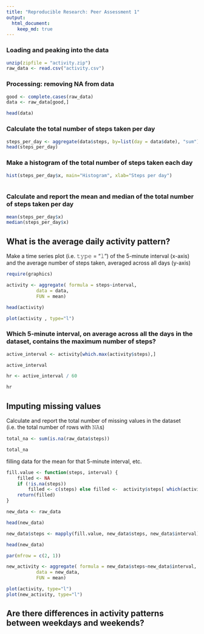 ```yaml
---
title: "Reproducible Research: Peer Assessment 1"
output: 
  html_document:
    keep_md: true
---
```



### Loading and peaking into the data

```r

unzip(zipfile = "activity.zip")
raw_data <- read.csv("activity.csv")


```

### Processing: removing NA from data

```r

good <- complete.cases(raw_data)
data <- raw_data[good,] 

head(data)

```


### Calculate the total number of steps taken per day

```r

steps_per_day <- aggregate(data$steps, by=list(day = data$date), "sum")
head(steps_per_day)


```


### Make a histogram of the total number of steps taken each day

```r

hist(steps_per_day$x, main="Histogram", xlab="Steps per day")
 
```

### Calculate and report the mean and median of the total number of steps taken per day

```r
mean(steps_per_day$x)
median(steps_per_day$x)
```


## What is the average daily activity pattern?

 
Make a time series plot (i.e. 𝚝𝚢𝚙𝚎 = "𝚕") of the 5-minute interval (x-axis) and the average number of steps taken, averaged across all days (y-axis)

```r

require(graphics)

activity <- aggregate( formula = steps~interval, 
           data = data,
           FUN = mean)

head(activity)

plot(activity , type="l") 

```

### Which 5-minute interval, on average across all the days in the dataset, contains the maximum number of steps?

```r
active_interval <- activity[which.max(activity$steps),]

active_interval

hr <- active_interval / 60

hr
```

## Imputing missing values

Calculate and report the total number of missing values in the dataset (i.e. the total number of rows with 𝙽𝙰s)

```r

total_na <- sum(is.na(raw_data$steps))

total_na

```

filling data for the mean for that 5-minute interval, etc.

```r

fill.value <- function(steps, interval) {
    filled <- NA
    if (!is.na(steps)) 
        filled <- c(steps) else filled <-  activity$steps[ which(activity$interval == interval )]
    return(filled)
}

new_data <- raw_data

head(new_data)

new_data$steps <- mapply(fill.value, new_data$steps, new_data$interval)

head(new_data)

par(mfrow = c(2, 1))   

new_activity <- aggregate( formula = new_data$steps~new_data$interval, 
           data = new_data,
           FUN = mean)

plot(activity, type="l")
plot(new_activity, type="l")

``` 
## Are there differences in activity patterns between weekdays and weekends?
